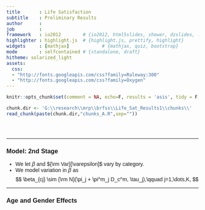 ```yaml
---
title       : Life Satisfaction
subtitle    : Preliminary Results
author      : 
job         : 
framework   : io2012        # {io2012, html5slides, shower, dzslides, ...}
highlighter : highlight.js  # {highlight.js, prettify, highlight}
widgets     : [mathjax]            # {mathjax, quiz, bootstrap}
mode        : selfcontained # {standalone, draft}
hitheme: solarized_light
assets:
  css:
  - "http://fonts.googleapis.com/css?family=Raleway:300"
  - "http://fonts.googleapis.com/css?family=Oxygen"
--- 
```

<style>
iframe{
  height:450px;
  width:900px;
  margin:auto auto;
}

body{
  font-family: 'Raleway', sans-serif;
}


h1,h2,h3,h4 {
  font-family: 'Raleway', sans-serif;
}

</style>

```r
knitr::opts_chunk$set(comment = NA, echo=F, results = 'asis', tidy = F, message = F)
```


```r
chunk.dir <- 'G:\\research\\mrp\\brfss\\Life_Sat_Results1\\chunks\\'
read_chunk(paste(chunk.dir,"chunks_A.R",sep=""))
```

```r
```

```r
```

```r
```


--- 

### Model: 2nd Stage

- We let $\beta$ and ${\rm Var}[\varepsilon]$ vary by category.
- We model variation in $\beta$ as 
$$
\beta_{cj} \sim {\rm N}(\pi_j + \pi^m_j D_c^m, \tau_j),\qquad j=1,\dots,K,
$$


---

### Age and Gender Effects

```r
```



